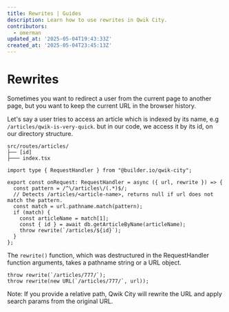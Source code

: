 ```yaml
---
title: Rewrites | Guides
description: Learn how to use rewrites in Qwik City.
contributors:
  - omerman
updated_at: '2025-05-04T19:43:33Z'
created_at: '2025-05-04T23:45:13Z'
---
```


# Rewrites

Sometimes you want to redirect a user from the current page to another page,
but you want to keep the current URL in the browser history.

Let's say a user tries to access an article which is indexed by its name,
e.g `/articles/qwik-is-very-quick`.
but in our code, we access it by its id, on our directory structure.

```
src/routes/articles/
├── [id]
├─── index.tsx
```


```tsx title="src/routes/plugin@article-rewrite.tsx"
import type { RequestHandler } from "@builder.io/qwik-city";

export const onRequest: RequestHandler = async ({ url, rewrite }) => {
  const pattern = /^\/articles\/(.*)$/;
  // Detects /articles/<article-name>, returns null if url does not match the pattern.
  const match = url.pathname.match(pattern);
  if (match) {
    const articleName = match[1];
    const { id } = await db.getArticleByName(articleName);
    throw rewrite(`/articles/${id}`);
  }
};
```

The `rewrite()` function, which was destructured in the RequestHandler function arguments, takes a pathname string or a URL object.

```tsx
throw rewrite(`/articles/777/`);
throw rewrite(new URL(`/articles/777/`, url));
```

Note: If you provide a relative path, Qwik City will rewrite the URL and apply search params from the original URL.
